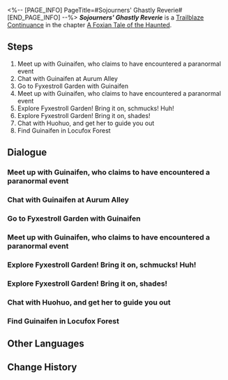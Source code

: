 <%-- [PAGE_INFO]
PageTitle=#Sojourners' Ghastly Reverie#
[END_PAGE_INFO] --%>
{{Stub|Dialogue.}}
{{Mission Infobox
|id            = 2021701
|title         = 
|image         = Mission Sojourners' Ghastly Reverie.png{{subst:void|<!--$UPLOAD:<<SpriteOutput/Chronicle/2021701.png>-<Mission Sojourners' Ghastly Reverie.png>-<Fate's Atlas Images>>-->}}
|type          = Trailblaze Continuance
|event_name    = 
|chapter       = A Foxian Tale of the Haunted
|requirements  = [[Trailblaze Mission]] ''[[Obsequies Performed, A Long Road Ahead]]'' completed
|summary       = The heliobi escaped from the shattered Creation Furnace to Fyxestroll Garden to challenge a certain general on the Luofu.<br />Cirrus aimed to merge its companions for increased power, but you have thwarted its plan.
|characters    = Guinaifen; Hanya; Huohuo; Tail; Trailblazer; Wraith Warden; Xueyi
|startLocation = [[The Xianzhou Luofu]] - [[Aurum Alley]]
|world         = The Xianzhou Luofu
|area          = Aurum Alley
|prev          = 
|next          = 
|rewards       = Trailblaze EXP*1,500; Stellar Jade*150; Traveler's Guide*15; Refined Aether*12; Lost Crystal*12; "Dancing Fantasms"*1 { text = "Dancing Fantasms" }; Credit*150,000
}}
'''''Sojourners' Ghastly Reverie''''' is a [[Trailblaze Continuance]] in the chapter [[A Foxian Tale of the Haunted (Continuance)|A Foxian Tale of the Haunted]].

==Steps==
# Meet up with Guinaifen, who claims to have encountered a paranormal event
# Chat with Guinaifen at Aurum Alley
# Go to Fyxestroll Garden with Guinaifen
# Meet up with Guinaifen, who claims to have encountered a paranormal event
# Explore Fyxestroll Garden! Bring it on, schmucks! Huh!
# Explore Fyxestroll Garden! Bring it on, shades!
# Chat with Huohuo, and get her to guide you out
# Find Guinaifen in Locufox Forest

<!--
==Gameplay Notes==

--><!--
==Trial Character==

-->
==Dialogue==
{{Stub Dialogue}}
===Meet up with Guinaifen, who claims to have encountered a paranormal event{{subst:void|<!--202170110-->}}===
{{Mission Description|type=continuance|location=Aurum Alley|No matter what kind of science-, magic-, faith-, or whatever-based upbringing you've had, when a third-tier influencer sends you a spam message claiming to have encountered supernatural entities in a deserted garden, your reaction would be: 1. "Sweet lol, I can meet up with this hot babe!" 2. "A new online scam? Blocked." 3. "Whatever. Let's check this out."<br />Naturally, no matter which one you choose, you would have steeled your mind to not give even 50 credits for this trip no matter what she says! No matter what! Besides, it's not like you have any disposable income.}}
{{Dialogue Start}}
:{{tx}}
{{Dialogue End}}

===Chat with Guinaifen at Aurum Alley{{subst:void|<!--202170101-->}}===
{{Dialogue Start}}
:{{tx}}
{{Dialogue End}}

===Go to Fyxestroll Garden with Guinaifen{{subst:void|<!--202170102-->}}===
{{Mission Description|type=continuance|location=Fyxestroll Garden|update|You see Guinaifen, and she's as beautiful in person as she is online... Ahem, we've digressed. The girl is trying very hard to convince you that she just experienced a spooky encounter, even shoving a video of it in your face.<br />Even video content can't be trusted these days, but her flustered tone and unbridled expressions do hint at some kind of terror surrounding that Fyxestroll Garden place... Heh, the Nameless shall uncover the secret behind all this! Let's go ghostbusting at Fyxestroll Garden!<br />Right now, you won't get it &mdash; but curiosity forms the basis for the start of all good horror movies...}}
{{Dialogue Start}}
:{{tx}}
{{Dialogue End}}

===Meet up with Guinaifen, who claims to have encountered a paranormal event{{subst:void|<!--202170111-->}}===
{{Mission Description|type=continuance|location=Fyxestroll Garden|update|No matter what kind of science-, magic-, faith-, or whatever-based upbringing you've had, when a third-tier influencer sends you a spam message claiming to have encountered supernatural entities in a deserted garden, your reaction would be: 1. "Sweet lol, I can meet up with this hot babe!" 2. "A new online scam? Blocked." 3. "Whatever. Let's check this out."<br />Naturally, no matter which one you choose, you would have steeled your mind to not give even 50 credits for this trip no matter what she says! No matter what! Besides, it's not like you have any disposable income.}}
{{Dialogue Start}}
:{{tx}}
{{Dialogue End}}

===Explore Fyxestroll Garden! Bring it on, schmucks! Huh!{{subst:void|<!--202170112-->}}===
{{Mission Description|type=continuance|location=Fyxestroll Garden|update|You two &mdash; yes, only you two &mdash; arrive at the long-abandoned Fyxestroll Garden. The protagonists in most horror movies always like to brashly break into derelict buildings that are rumored to be haunted, completely disregarding all safety concerns and bringing in only a small party. If only they stopped to think things over, then none of the stories that follow would ever have happened.<br />On the way over, Guinaifen diligently recounts for you how Fyxestroll Garden ended up getting abandoned... all the while shooting plenty of spooky footage along the way. You can't help but feel it's actually quite hard for internet influencers to make a living, especially if they have to keep taking photos while resisting the urge to run away from such an ominous place, like a reporter at a homicide scene. This place really does feel as though it's haunted... Where, then, are the ghosts?}}
{{Dialogue Start}}
:{{tx}}
{{Dialogue End}}

===Explore Fyxestroll Garden! Bring it on, shades!{{subst:void|<!--202170103-->}}===
{{Dialogue Start}}
:{{tx}}
{{Dialogue End}}

===Chat with Huohuo, and get her to guide you out{{subst:void|<!--202170105-->}}===
{{Mission Description|type=continuance|location=Fyxestroll Garden|update|You don't see a ghost, but rather something even more horrifying: A Judge of the Ten-Lords Commission! Despite reason telling you these three Judges are all human beings, each one of them seems more terrifying than the next: The emaciated little girl housing a spirit within her, the burly giantess with the white curtain bangs and faint voice, and the only one you've met before, Xueyi, is a mechanical puppet. A ghost is nothing compared to that.<br />The Judges patiently explain it in layman's terms to convince you and Guinaifen to return: There are no ghosts aboard the Xianzhou, just some extraterrestrial parasites that have escaped millennia of imprisonment. Don't wander around here for no reason, as it hinders us from carrying out our official duties.<br />Good news &mdash; There are no ghosts running around Fyxestroll Garden! Bad news &mdash; There's an alien parasite running around Fyxestroll Garden... Isn't that even scarier!}}
{{Dialogue Start}}
:{{tx}}
{{Dialogue End}}

===Find Guinaifen in Locufox Forest{{subst:void|<!--202170106-->}}===
{{Mission Description|type=continuance|location=Fyxestroll Garden|update|Huohuo escorted you both all the way out of Fyxestroll Garden. However, a sudden eerie wind blew, and thick fog enveloped the surroundings. When you looked back, Guinaifen had vanished... Huohuo, with her legs trembling, begs you to find Guinaifen &mdash; just who is the official personnel here? She's quite a handful!}}
{{Dialogue Start}}
:{{tx}}
{{Dialogue End}}

==Other Languages==
{{Other Languages
|en   = Sojourners' Ghastly Reverie
|zhs  = 游园惊梦
|zht  = 遊園驚夢
|ja   = 游園驚夢
|ko   = 유원경몽
|es   = Sustos en el parque
|fr   = Promenade fantasmagorique
|ru   = Прогулка по саду и прерванный сон
|th   = ฝันผวาในสวนเฮี้ยน
|vi   = Ác Mộng Vườn Hoang
|de   = Garten der Albträume
|id   = Mimpi Buruk di Taman
|pt   = Devaneio Lúgubre do Visitante
}}

==Change History==
{{Change History|1.5}}
